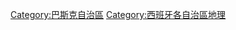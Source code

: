 {{Commons category|Geography of the Basque Autonomous Community}}

[[Category:巴斯克自治區|Category:巴斯克自治區]]
[[Category:西班牙各自治區地理|Category:西班牙各自治區地理]]